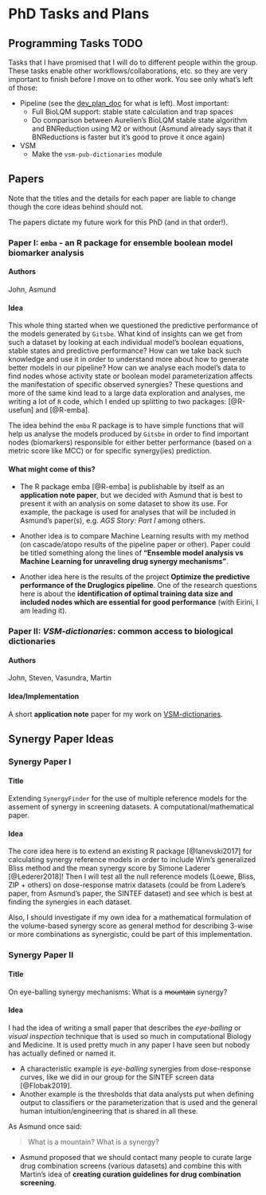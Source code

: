 # PhD Tasks and Plans {#plans}

## Programming Tasks TODO

Tasks that I have promised that I will do to different people within the group. 
These tasks enable other workflows/collaborations, etc. so they are very 
important to finish before I move on to other work. You see only what's left of 
those:

- Pipeline (see the [dev_plan_doc](https://docs.google.com/document/d/1OUupR0b-28YB9pVAww77RMecnFN6A39MYjXMjljmvG4/edit?usp=sharing) for what is left). Most important:
    - Full BioLQM support: stable state calculation and trap spaces
    - Do comparison between Aurelien's BioLQM stable state algorithm and 
BNReduction using M2 or without (Asmund already says that it BNReductions is faster
but it's good to prove it once again)
- VSM
  - Make the `vsm-pub-dictionaries` module

## Papers

Note that the titles and the details for each paper are liable to change though the core ideas behind should not. 

The papers dictate my future work for this PhD (and in that order!).

### Paper I: `emba` - an R package for ensemble boolean model biomarker analysis {-}

#### Authors {-}

John, Asmund

#### Idea {-}

This whole thing started when we questioned the predictive performance of the models generated by `Gitsbe`. 
What kind of insights can we get from such a dataset by looking at each individual model's boolean equations, stable states and predictive performance? 
How can we take back such knowledge and use it in order to understand more about how to generate better models in our pipeline?
How can we analyse each model's data to find nodes whose activity state or boolean model parameterization affects the manifestation of specific observed synergies? 
These questions and more of the same kind lead to a large data exploration and analyses, me writing a lot of `R` code, which I ended up splitting to two packages: [@R-usefun] and [@R-emba].

The idea behind the `emba` R package is to have simple functions that will help us analyse the models produced by `Gitsbe` in order to find important nodes (biomarkers) responsible for either better performance (based on a metric score like MCC) or for specific synergy(ies) prediction. 

#### What might come of this? {-}

- The R package emba [@R-emba] is publishable by itself as an **application note paper**, but we decided with Asmund that is best to present it with an analysis on some dataset to show its use. 
For example, the package is used for analyses that will be included in Asmund's paper(s), e.g. *AGS Story: Part I* among others.

- Another idea is to compare Machine Learning results with my method (on cascade/atopo results of the pipeline paper or other). 
Paper could be titled something along the lines of **"Ensemble model analysis vs Machine Learning for unraveling drug synergy mechanisms"**.

- Another idea here is the results of the project **Optimize the predictive performance of the Druglogics pipeline**. 
One of the research questions here is about the **identification of optimal training data size and included nodes which are essential for good performance** (with Eirini, I am leading it).

### Paper II: *VSM-dictionaries*: common access to biological dictionaries {-}

#### Authors {-}

John, Steven, Vasundra, Martin

#### Idea/Implementation {-}

A short **application note** paper for my work on [VSM-dictionaries](#vsm-dict).

## Synergy Paper Ideas

### Synergy Paper I {-}

#### Title {-}

Extending `SynergyFinder` for the use of multiple reference models for the assement of synergy in screening datasets.
A computational/mathematical paper.

#### Idea {-}

The core idea here is to extend an existing R package [@Ianevski2017] for calculating synergy reference models in order to include Wim's generalized Bliss method and the mean synergy score by Simone Laderer [@Lederer2018]!
Then I will test all the null reference models (Loewe, Bliss, ZIP + others) on dose-response matrix datasets (could be from Ladere's paper, from Asmund's paper, the SINTEF dataset) and see which is best at finding the synergies in each dataset.

Also, I should investigate if my own idea for a mathematical formulation of the volume-based synergy score as general method for describing 3-wise or more combinations as synergistic, could be part of this implementation.

### Synergy Paper II {-}

#### Title {-}

On eye-balling synergy mechanisms: What is a ~~mountain~~ synergy?

#### Idea {-}

I had the idea of writing a small paper that describes the *eye-balling* or *visual inspection* technique that is used so much in computational Biology and Medicine. 
It is used pretty much in any paper I have seen but nobody has actually defined or named it.

- A characteristic example is *eye-balling* synergies from dose-response curves, like we did in our group for the SINTEF screen data [@Flobak2019].
- Another example is the thresholds that data analysts put when defining output to classifiers or the parameterization that is used and the general human intuition/engineering that is shared in all these.

As Asmund once said:

> What is a mountain? What is a synergy?

- Asmund proposed that we should contact many people to curate large drug combination screens (various datasets) and combine this with Martin's idea of **creating curation guidelines for drug combination screening**.
